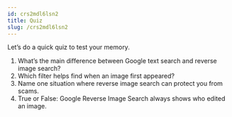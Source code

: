 ```yaml
---
id: crs2mdl6lsn2
title: Quiz
slug: /crs2mdl6lsn2
---
```


Let’s do a quick quiz to test your memory.
1. What’s the main difference between Google text search and reverse image search?
2. Which filter helps find when an image first appeared?
3. Name one situation where reverse image search can protect you from scams.
4. True or False: Google Reverse Image Search always shows who edited an image.

